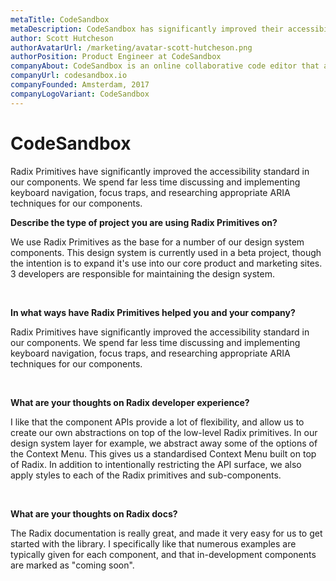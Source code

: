 ```yaml
---
metaTitle: CodeSandbox
metaDescription: CodeSandbox has significantly improved their accessibility standard by using Radix Primitives as the base for a number of their design system components.
author: Scott Hutcheson
authorAvatarUrl: /marketing/avatar-scott-hutcheson.png
authorPosition: Product Engineer at CodeSandbox
companyAbout: CodeSandbox is an online collaborative code editor that allows developers to design and create web applications.
companyUrl: codesandbox.io
companyFounded: Amsterdam, 2017
companyLogoVariant: CodeSandbox
---
```


# CodeSandbox

<HeroQuote>
	Radix Primitives have significantly improved the accessibility standard in our
	components. We spend far less time discussing and implementing keyboard
	navigation, focus traps, and researching appropriate ARIA techniques for our
	components.
</HeroQuote>

**Describe the type of project you are using Radix Primitives on?**

We use Radix Primitives as the base for a number of our design system components. This design system is currently used in a beta project, though the intention is to expand it's use into our core product and marketing sites. 3 developers are responsible for maintaining the design system.

<br />

**In what ways have Radix Primitives helped you and your company?**

Radix Primitives have significantly improved the accessibility standard in our components. We spend far less time discussing and implementing keyboard navigation, focus traps, and researching appropriate ARIA techniques for our components.

<br />

**What are your thoughts on Radix developer experience?**

I like that the component APIs provide a lot of flexibility, and allow us to create our own abstractions on top of the low-level Radix primitives. In our design system layer for example, we abstract away some of the options of the Context Menu. This gives us a standardised Context Menu built on top of Radix. In addition to intentionally restricting the API surface, we also apply styles to each of the Radix primitives and sub-components.

<br />

**What are your thoughts on Radix docs?**

The Radix documentation is really great, and made it very easy for us to get started with the library. I specifically like that numerous examples are typically given for each component, and that in-development components are marked as "coming soon".
